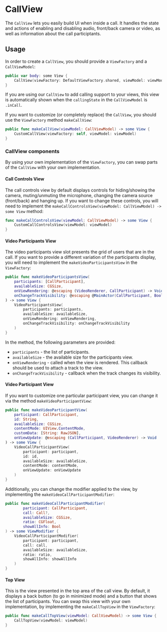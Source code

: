 # CallView

The `CallView` lets you easily build UI when inside a call. It handles the state and actions of enabling and disabling audio, front/back camera or video, as well as information about the call participtants. 

## Usage

In order to create a `CallView`, you should provide a `ViewFactory` and a `CallViewModel`:

```swift
public var body: some View {
    CallView(viewFactory: DefaultViewFactory.shared, viewModel: viewModel)
}
```

If you are using our `CallView` to add calling support to your views, this view is automatically shown when the `callingState` in the `CallViewModel` is `.inCall`.

If you want to customize (or completely replace) the `CallView`, you should use the `ViewFactory` method `makeCallView`:

```swift
public func makeCallView(viewModel: CallViewModel) -> some View {
    CustomCallView(viewFactory: self, viewModel: viewModel)
}
```

### CallView components

By using your own implementation of the `ViewFactory`, you can swap parts of the `CallView` with your own implementation. 

#### Call Controls View

The call controls view by default displays controls for hiding/showing the camera, muting/unmuting the microphone, changing the camera source (front/back) and hanging up. If you want to change these controls, you will need to implement the `makeCallControlsView(viewModel: CallViewModel) -> some View` method:

```swift
func makeCallControlsView(viewModel: CallViewModel) -> some View {
    CustomCallControlsView(viewModel: viewModel)
}
```

#### Video Participants View

The video participants view slot presents the grid of users that are in the call. If you want to provide a different variation of the participants display, you will need to implement the `makeVideoParticipantsView` in the `ViewFactory`:

```swift
public func makeVideoParticipantsView(
    participants: [CallParticipant],
    availableSize: CGSize,
    onViewRendering: @escaping (VideoRenderer, CallParticipant) -> Void,
    onChangeTrackVisibility: @escaping @MainActor(CallParticipant, Bool) -> Void
) -> some View {
    VideoParticipantsView(
        participants: participants,
        availableSize: availableSize,
        onViewRendering: onViewRendering,
        onChangeTrackVisibility: onChangeTrackVisibility
    )
}
```

In the method, the following parameters are provided:

- `participants` - the list of participants.
- `availableSize` - the available size for the participants view.
- `onViewRendering` - called when the view is rendered. This callback should be used to attach a track to the view.
- `onChangeTrackVisibility` - callback when the track changes its visibility.

#### Video Participant View

If you want to customize one particular participant view, you can change it via the method `makeVideoParticipantView`:

```swift
public func makeVideoParticipantView(
    participant: CallParticipant,
    id: String,
    availableSize: CGSize,
    contentMode: UIView.ContentMode,
    customData: [String: RawJSON],
    onViewUpdate: @escaping (CallParticipant, VideoRenderer) -> Void
) -> some View {
    VideoCallParticipantView(
        participant: participant,
        id: id,
        availableSize: availableSize,
        contentMode: contentMode,
        onViewUpdate: onViewUpdate
    )
}
```

Additionally, you can change the modifier applied to the view, by implementing the `makeVideoCallParticipantModifier`:

```swift
public func makeVideoCallParticipantModifier(
        participant: CallParticipant,
        call: Call?,
        availableSize: CGSize,
        ratio: CGFloat,
        showAllInfo: Bool
) -> some ViewModifier {
    VideoCallParticipantModifier(
        participant: participant,
        call: call,
        availableSize: availableSize,
        ratio: ratio,
        showAllInfo: showAllInfo
    )
}
```

#### Top View

This is the view presented in the top area of the call view. By default, it displays a back button (to go in minimized mode) and a button that shows the list of participants. You can swap this view with your own implementation, by implementing the `makeCallTopView` in the `ViewFactory`:

```swift
public func makeCallTopView(viewModel: CallViewModel) -> some View {
    CallTopView(viewModel: viewModel)
}
```